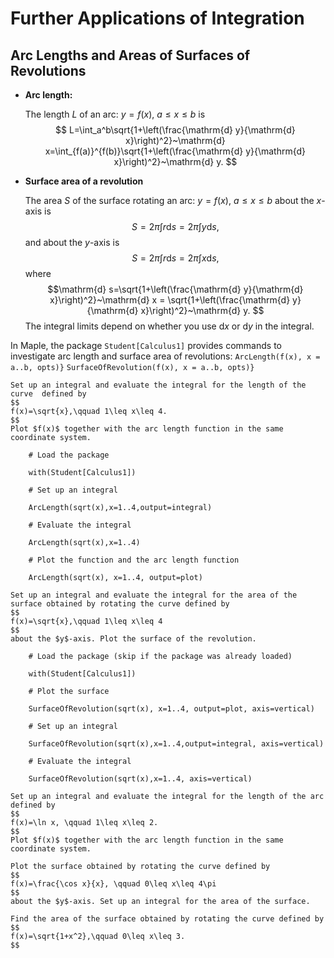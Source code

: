 # Further Applications of Integration

## Arc Lengths and Areas of Surfaces of Revolutions

- **Arc length:**

  The length $L$ of an arc: $y=f(x)$, $a\leq x \leq b$ is
  $$
  L=\int_a^b\sqrt{1+\left(\frac{\mathrm{d} y}{\mathrm{d} x}\right)^2}~\mathrm{d} x=\int_{f(a)}^{f(b)}\sqrt{1+\left(\frac{\mathrm{d} y}{\mathrm{d} x}\right)^2}~\mathrm{d} y.
  $$

- **Surface area of a revolution**

  The area $S$ of the surface rotating an arc: $y=f(x)$, $a\leq x \leq b$ about the $x$-axis is
  $$
  S=2\pi\int r\mathrm{d} s = 2\pi\int y\mathrm{d} s,
  $$
  and about the $y$-axis is
  $$
  S=2\pi\int r\mathrm{d} s = 2\pi\int x\mathrm{d} s,
  $$
  where
  $$\mathrm{d} s=\sqrt{1+\left(\frac{\mathrm{d} y}{\mathrm{d} x}\right)^2}~\mathrm{d} x = \sqrt{1+\left(\frac{\mathrm{d} y}{\mathrm{d} x}\right)^2}~\mathrm{d} y.
  $$
  The integral limits depend on whether you use $\mathrm{d} x$ or $\mathrm{d}y$ in the integral.

In Maple, the package `Student[Calculus1]` provides commands to investigate arc length and surface area of revolutions:
`ArcLength(f(x), x = a..b, opts)}`
`SurfaceOfRevolution(f(x), x = a..b, opts)}`

```example

Set up an integral and evaluate the integral for the length of the curve  defined by
$$
f(x)=\sqrt{x},\qquad 1\leq x\leq 4.
$$
Plot $f(x)$ together with the arc length function in the same coordinate system.

```

```solution
  

    # Load the package

    with(Student[Calculus1])

    # Set up an integral

    ArcLength(sqrt(x),x=1..4,output=integral)

    # Evaluate the integral

    ArcLength(sqrt(x),x=1..4)

    # Plot the function and the arc length function

    ArcLength(sqrt(x), x=1..4, output=plot)

```

```example

Set up an integral and evaluate the integral for the area of the surface obtained by rotating the curve defined by
$$
f(x)=\sqrt{x},\qquad 1\leq x\leq 4
$$
about the $y$-axis. Plot the surface of the revolution.

```

```solution
  

    # Load the package (skip if the package was already loaded)

    with(Student[Calculus1])

    # Plot the surface

    SurfaceOfRevolution(sqrt(x), x=1..4, output=plot, axis=vertical)

    # Set up an integral

    SurfaceOfRevolution(sqrt(x),x=1..4,output=integral, axis=vertical)

    # Evaluate the integral

    SurfaceOfRevolution(sqrt(x),x=1..4, axis=vertical)

```

```exercise

Set up an integral and evaluate the integral for the length of the arc defined by
$$
f(x)=\ln x, \qquad 1\leq x\leq 2.
$$
Plot $f(x)$ together with the arc length function in the same coordinate system.

```

```exercise

Plot the surface obtained by rotating the curve defined by
$$
f(x)=\frac{\cos x}{x}, \qquad 0\leq x\leq 4\pi
$$
about the $y$-axis. Set up an integral for the area of the surface.

```

```exercise

Find the area of the surface obtained by rotating the curve defined by 
$$
f(x)=\sqrt{1+x^2},\qquad 0\leq x\leq 3.
$$

```
